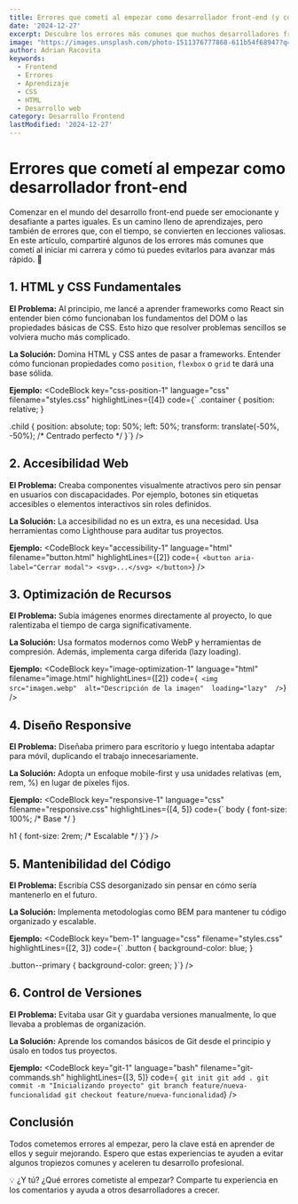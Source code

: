 ```yaml
---
title: Errores que cometí al empezar como desarrollador front-end (y cómo evitarlos)
date: '2024-12-27'
excerpt: Descubre los errores más comunes que muchos desarrolladores front-end cometemos al iniciar y cómo aprender de ellos puede acelerar tu crecimiento profesional.
image: "https://images.unsplash.com/photo-1511376777868-611b54f68947?q=80&w=3270&auto=format&fit=crop&ixlib=rb-4.0.3&ixid=M3wxMjA3fDB8MHxwaG90by1wYWdlfHx8fGVufDB8fHx8fA%3D%3D"
author: Adrian Racovita
keywords: 
  - Frontend
  - Errores
  - Aprendizaje
  - CSS
  - HTML
  - Desarrollo web
category: Desarrollo Frontend
lastModified: '2024-12-27'
---
```


# Errores que cometí al empezar como desarrollador front-end

Comenzar en el mundo del desarrollo front-end puede ser emocionante y desafiante a partes iguales. Es un camino lleno de aprendizajes, pero también de errores que, con el tiempo, se convierten en lecciones valiosas. En este artículo, compartiré algunos de los errores más comunes que cometí al iniciar mi carrera y cómo tú puedes evitarlos para avanzar más rápido. 🚀

## 1. HTML y CSS Fundamentales

**El Problema:**
Al principio, me lancé a aprender frameworks como React sin entender bien cómo funcionaban los fundamentos del DOM o las propiedades básicas de CSS. Esto hizo que resolver problemas sencillos se volviera mucho más complicado.

**La Solución:**
Domina HTML y CSS antes de pasar a frameworks. Entender cómo funcionan propiedades como `position`, `flexbox` o `grid` te dará una base sólida.

**Ejemplo:**
<CodeBlock 
  key="css-position-1"
  language="css"
  filename="styles.css"
  highlightLines={[4]}
  code={`
.container {
  position: relative;
}

.child {
  position: absolute;
  top: 50%;
  left: 50%;
  transform: translate(-50%, -50%); /* Centrado perfecto */
}`}
/>

## 2. Accesibilidad Web

**El Problema:**
Creaba componentes visualmente atractivos pero sin pensar en usuarios con discapacidades. Por ejemplo, botones sin etiquetas accesibles o elementos interactivos sin roles definidos.

**La Solución:**
La accesibilidad no es un extra, es una necesidad. Usa herramientas como Lighthouse para auditar tus proyectos.

**Ejemplo:**
<CodeBlock 
  key="accessibility-1"
  language="html"
  filename="button.html"
  highlightLines={[2]}
  code={`
<button aria-label="Cerrar modal">
  <svg>...</svg>
</button>`}
/>

## 3. Optimización de Recursos

**El Problema:**
Subía imágenes enormes directamente al proyecto, lo que ralentizaba el tiempo de carga significativamente.

**La Solución:**
Usa formatos modernos como WebP y herramientas de compresión. Además, implementa carga diferida (lazy loading).

**Ejemplo:**
<CodeBlock 
  key="image-optimization-1"
  language="html"
  filename="image.html"
  highlightLines={[2]}
  code={`
<img src="imagen.webp" 
     alt="Descripción de la imagen" 
     loading="lazy" 
/>`}
/>

## 4. Diseño Responsive

**El Problema:**
Diseñaba primero para escritorio y luego intentaba adaptar para móvil, duplicando el trabajo innecesariamente.

**La Solución:**
Adopta un enfoque mobile-first y usa unidades relativas (em, rem, %) en lugar de píxeles fijos.

**Ejemplo:**
<CodeBlock 
  key="responsive-1"
  language="css"
  filename="responsive.css"
  highlightLines={[4, 5]}
  code={`
body {
  font-size: 100%; /* Base */
}

h1 {
  font-size: 2rem; /* Escalable */
}`}
/>

## 5. Mantenibilidad del Código

**El Problema:**
Escribía CSS desorganizado sin pensar en cómo sería mantenerlo en el futuro.

**La Solución:**
Implementa metodologías como BEM para mantener tu código organizado y escalable.

**Ejemplo:**
<CodeBlock 
  key="bem-1"
  language="css"
  filename="styles.css"
  highlightLines={[2, 3]}
  code={`
.button {
  background-color: blue;
}

.button--primary {
  background-color: green;
}`}
/>

## 6. Control de Versiones

**El Problema:**
Evitaba usar Git y guardaba versiones manualmente, lo que llevaba a problemas de organización.

**La Solución:**
Aprende los comandos básicos de Git desde el principio y úsalo en todos tus proyectos.

**Ejemplo:**
<CodeBlock 
  key="git-1"
  language="bash"
  filename="git-commands.sh"
  highlightLines={[3, 5]}
  code={`
git init
git add .
git commit -m "Inicializando proyecto"
git branch feature/nueva-funcionalidad
git checkout feature/nueva-funcionalidad`}
/>

## Conclusión

Todos cometemos errores al empezar, pero la clave está en aprender de ellos y seguir mejorando. Espero que estas experiencias te ayuden a evitar algunos tropiezos comunes y aceleren tu desarrollo profesional.

💡 ¿Y tú? ¿Qué errores cometiste al empezar? Comparte tu experiencia en los comentarios y ayuda a otros desarrolladores a crecer.